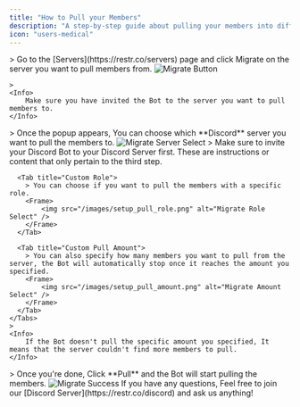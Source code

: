 ```yaml
---
title: "How to Pull your Members"
description: "A step-by-step guide about pulling your members into different Discord Servers."
icon: "users-medical"
---
```


<Steps>
  <Step title="Click Migrate">
    > Go to the [Servers](https://restr.co/servers) page and click Migrate on the server you want to pull members from.
    <Frame>
        <img src="/images/setup_pull_migrate_button.png" alt="Migrate Button" />
    </Frame>
    
    > 
    <Info>
        Make sure you have invited the Bot to the server you want to pull members to.
    </Info>
  </Step>

  <Step title="Select Discord Server">
    > Once the popup appears, You can choose which **Discord** server you want to pull the members to.
    <Frame>
        <img src="/images/setup_pull_server.png" alt="Migrate Server Select" />
    </Frame>
    >
    <Note>
        Make sure to invite your Discord Bot to your Discord Server first.
    </Note>
  </Step>

  <Step title="Optional: Custom Role or Pull amount">
    These are instructions or content that only pertain to the third step.
    <Tabs>

      <Tab title="Custom Role">
        > You can choose if you want to pull the members with a specific role.
        <Frame>
            <img src="/images/setup_pull_role.png" alt="Migrate Role Select" />
        </Frame>
      </Tab>

      <Tab title="Custom Pull Amount">
        > You can also specify how many members you want to pull from the server, the Bot will automatically stop once it reaches the amount you specified.
        <Frame>
            <img src="/images/setup_pull_amount.png" alt="Migrate Amount Select" />
        </Frame>
      </Tab>
    </Tabs>
    >
    <Info>
        If the Bot doesn't pull the specific amount you specified, It means that the server couldn't find more members to pull.
    </Info>

  </Step>

  <Step title="Start Migration">
    > Once you're done, Click **Pull** and the Bot will start pulling the members.
    <Frame>
        <img src="/images/setup_pull_success.png" alt="Migrate Success" />
    </Frame>
  </Step>
</Steps>

<Info>
  <Card title="Any Questions?" icon="question" href="https://restr.co/discord">
    If you have any questions, Feel free to join our [Discord Server](https://restr.co/discord) and ask us anything!
  </Card>
</Info>